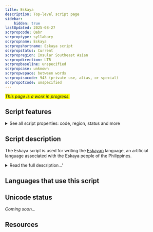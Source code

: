 ```yaml
---
title: Eskaya
description: Top-level script page
sidebar:
    hidden: true
lastUpdated: 2025-08-27
scrpropcode: Qabr
scrproptype: syllabary
scrpropname: Eskaya
scrpropshortname: Eskaya script
scrpropstatus: Current
scrpropregion: Insular Southeast Asian
scrpropdirection: LTR
scrpropbaseline: unspecified
scrpropcase: unknown
scrpropwspace: between words
scrpropisocode: 943 (private use, alias, or special)
scrpropotcode: unspecified
---
```


<span style='background-color:yellow'>_This page is a work in progress._</span>


## Script features

<details>
<summary> See all script properties: code, region, status and more</summary>
<ScriptInfo />
</details>

## Script description

The Eskaya script is used for writing the [Eskayan](https://scriptsource.org/lang/esy) language, an artificial language associated with the Eskaya people of the Philippines.

<details>
<summary>Read the full description...'</summary>There is considerable controversy surrounding both the people and their language and script. Since coming to the attention of the wider world in the 1980s, neither has been extensively studied, and this lack of factual knowledge has led to speculation and numerous theories about their origins. These range from the supernatural to suggestions that the Eskaya are a cult or simply an impoverished tribe that concocted a “lost language” in order to attract government attention and funding. None of these theories has ever been proven.

The Eskaya people speak the [Cebuano](https://scriptsource.org/lang/ceb) language in their day-to-day lives, and there is no evidence that the Eskayan language has ever had any mother-tongue speakers. It is used primarily for songs, prayers, teaching, traditional literature, some public signage, and to exclude non-Eskayas from a conversation. The language and script are said to have been created by a man known as Pinay, the ancestor of the Eskaya people, but it is unclear whether this is myth or historical fact. They were revived by a rebel soldier, Mariano Datahan,  who founded a utopian community in the Bohol region of the Philippines in the early 20th century and taught them to his followers. A few speakers claim that Pinay and Datahan were in fact one and the same person; others, that they lived a few hundred years apart. Because so little is known about the history of the people, it is impossible to verify either of these claims. Both the language and the script continue to be taught in purpose-built schools run by volunteers, where attendance is voluntary but carries some prestige. The little linguistic analysis that has been carried out on the language indicates that it is grammatically Cebuano but with a substituted lexicon. This correlation is so strong that, where there is a set of homophones in Cebuano, the corresponding Eskayan words will also be homophones.

The Eskaya script is of central importance to the Eskaya people, who consider writing to be the “true” form of the language; a written word is not seen as a representation of the spoken form but vice-versa. Similarly, a Cebuano-language text written in the Eskaya script is deemed to be an Eskaya text, but an Eskayan-language text written in the Latin script is not. The script is an alphasyllabary; most characters represent syllables but some represent individual phones. The full character set contains 1,065 characters, but a reduced set of 46 (called the _abidiha_) is considered to be the ‘core’ group, and these are taught first - many of these can be either alphabetic or syllabic, depending on context. Of the syllabic characters, many represent C+V or C+V+C sequences, but some are as complex as C+C+V+C+C. At least one character is trisyllabic.

Unlike many syllabic scripts, there is no universal inherent vowel. Many of the characters in the _abidiha_ have a one-syllable ‘name’ when they are being recited, and this dictates their syllabic value. For example, the character called _bi_ can be used syllabically to represent /bi/, but /i/ cannot be considered the inherent vowel, as the character called _ka_ represents /ka/, the character called _hu_ represents /hu/, and so on.

Many syllabic characters consist of an _inahan_ (‘mother’) - a core vowel element - and a _sinyas_ (‘gesture’) - an [onset](/reference/glossary#onset) or [coda](/reference/glossary#coda) consonant. For example, the syllable /da/ is written with the _a_ character (the 'mother'), with a small closed curl (the 'gesture', representing the /d/ onset) attached to it. However, these cannot be said to be simple vowel+diacritic combinations, as the _sinyas_ is not always predictable or consistent - in other vowel combinations with /d/ the closed curl is replaced by another symbol. 

Some character shapes resemble Latin letters but by and large they are based on the human anatomy. For example, the syllable called _gi_ is written using a concave curve, followed by a dash, followed by a convex curve, which represents the two ears either side of the head. The script is anthropomorphised in other ways also; one text describes the letters doing the human work of planting different edible plants. 

Of the 1,065 characters in the syllabary, some represent sounds which are not attested in the language. The reason for this is unknown, but it may be that the original purpose of the writing system was to transliterate from another writing system - probably Latin - rather than to transcribe a language. 

Eskaya is written from left to right, with words separated by spaces. It uses Latin punctuation, except for the question mark and full stop, which are distinct. Eskaya uses a decimal numeric system, and the script includes symbols for representing 0-9. Some number shapes are based on Latin number shapes, but do not necessarily represent the same numeric value.

_This script is not currently recognized by the [ISO 15924 standard](http://www.unicode.org/iso15924/), but is included in ScriptSource for research purposes. If you have any information on this script, please add the information to this site. Your contributions can be a great help in refining and expanding the ISO 15924 standard. The [Script Encoding Initiative](http://www.linguistics.berkeley.edu/sei/) is working to support the inclusion of this script in the standard, and contributions here will support their efforts._
</details>

## Languages that use this script

<WsList script='Qabr' wsMax='5' />

## Unicode status

_Coming soon..._

## Resources

<ScriptResources detailSummary='seemore' />

